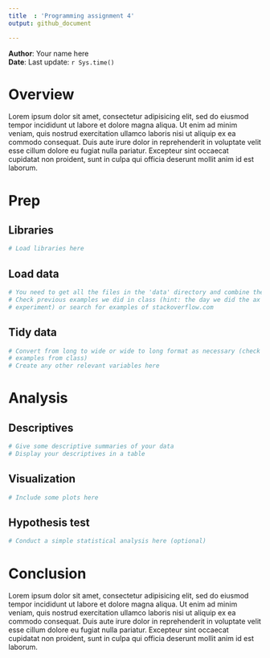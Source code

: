 ```yaml
---
title  : 'Programming assignment 4'
output: github_document

---
```


**Author**: Your name here  
**Date**: Last update: `r Sys.time()`


# Overview

<!-- 
  Talk brielfy about what you did here 
  Describe your hypotheses
-->

Lorem ipsum dolor sit amet, consectetur adipisicing elit, sed do eiusmod
tempor incididunt ut labore et dolore magna aliqua. Ut enim ad minim veniam,
quis nostrud exercitation ullamco laboris nisi ut aliquip ex ea commodo
consequat. Duis aute irure dolor in reprehenderit in voluptate velit esse
cillum dolore eu fugiat nulla pariatur. Excepteur sint occaecat cupidatat non
proident, sunt in culpa qui officia deserunt mollit anim id est laborum.


# Prep

## Libraries

```r
# Load libraries here

```

## Load data

```r
# You need to get all the files in the 'data' directory and combine them
# Check previous examples we did in class (hint: the day we did the ax 
# experiment) or search for examples of stackoverflow.com

```

## Tidy data

```r
# Convert from long to wide or wide to long format as necessary (check 
# examples from class)
# Create any other relevant variables here 

```

# Analysis

## Descriptives

```r
# Give some descriptive summaries of your data 
# Display your descriptives in a table

```

## Visualization

```r
# Include some plots here

```

## Hypothesis test

```r
# Conduct a simple statistical analysis here (optional)

```


# Conclusion

<!-- 
Revisit your hypotheses.
Reflect on the entire process. 
What did you enjoy? What did you hate? What did you learn? 
What would you do differently?
-->

Lorem ipsum dolor sit amet, consectetur adipisicing elit, sed do eiusmod
tempor incididunt ut labore et dolore magna aliqua. Ut enim ad minim veniam,
quis nostrud exercitation ullamco laboris nisi ut aliquip ex ea commodo
consequat. Duis aute irure dolor in reprehenderit in voluptate velit esse
cillum dolore eu fugiat nulla pariatur. Excepteur sint occaecat cupidatat non
proident, sunt in culpa qui officia deserunt mollit anim id est laborum.

</br></br>
